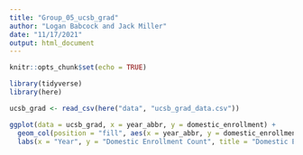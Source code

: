 ```yaml
---
title: "Group_05_ucsb_grad"
author: "Logan Babcock and Jack Miller"
date: "11/17/2021"
output: html_document
---
```


```r
knitr::opts_chunk$set(echo = TRUE)

library(tidyverse)
library(here)
```

```r
ucsb_grad <- read_csv(here("data", "ucsb_grad_data.csv"))
```

```r
ggplot(data = ucsb_grad, x = year_abbr, y = domestic_enrollment) +
  geom_col(position = "fill", aes(x = year_abbr, y = domestic_enrollment, fill = ethnicity)) + 
  labs(x = "Year", y = "Domestic Enrollment Count", title = "Domestic Enrollment Count by Year")
```

